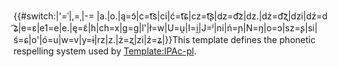 {{#switch:{{{1}}}|'=ˈ|,=ˌ|-=&nbsp;|a.|o.|ą=ɔ̃|c=t​͡s|ci|ć=t​͡ɕ|cz=t​͡ʂ|dz=d​͡z|dz.|dż=d​͡ʐ|dzi|dź=d​͡ʑ|e=ɛ|e1=e|e.|ę=ɛ̃|h|ch=x|g=ɡ|l'|ł=w|U=u̯|I=i̯|J=ʲ|ni|ń=ɲ|N=ŋ|o=ɔ|sz=ʂ|si|ś=ɕ|o'|ó=u|w=v|y=ɨ|rz|z.|ż=ʐ|zi|ź=ʑ|{{{1|}}}}}<noinclude>This template defines the phonetic respelling system used by [[Template:IPAc-pl]].
 
[[Category:IPA working templates|{{PAGENAME}}]]</noinclude>